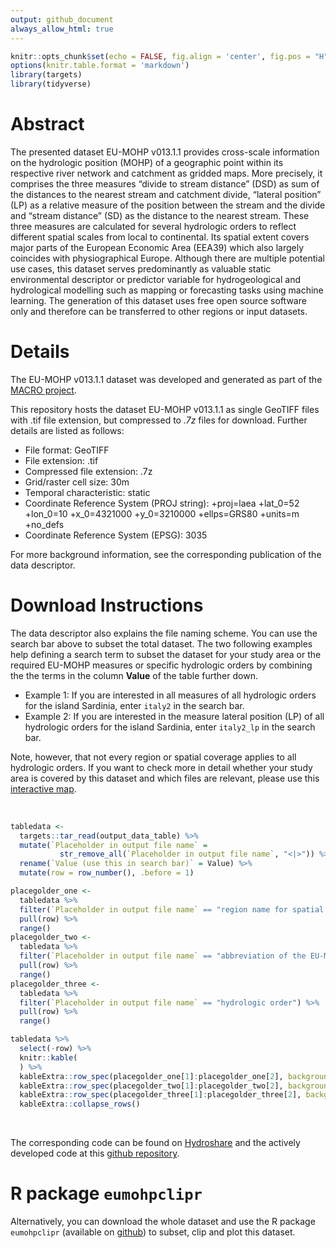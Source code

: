 ```yaml
---
output: github_document
always_allow_html: true
---
```


```r
knitr::opts_chunk$set(echo = FALSE, fig.align = 'center', fig.pos = "H", out.width = "100%", message = FALSE, warning = FALSE, fig.showtext = TRUE)
options(knitr.table.format = 'markdown')
library(targets)
library(tidyverse)
```

# Abstract

The presented dataset EU-MOHP v013.1.1 provides cross-scale information on the hydrologic position (MOHP) of a geographic point within its respective river network and catchment as gridded maps. More precisely, it comprises the three measures “divide to stream distance” (DSD) as sum of the distances to the nearest stream and catchment divide, “lateral position” (LP) as a relative measure of the position between the stream and the divide and “stream distance” (SD) as the distance to the nearest stream. These three measures are calculated for several hydrologic orders to reflect different spatial scales from local to continental. Its spatial extent covers major parts of the European Economic Area (EEA39) which also largely coincides with physiographical Europe. Although there are multiple potential use cases, this dataset serves predominantly as valuable static environmental descriptor or predictor variable for hydrogeological and hydrological modelling such as mapping or forecasting tasks using machine learning. The generation of this dataset uses free open source software only and therefore can be transferred to other regions or input datasets.

# Details

The EU-MOHP v013.1.1 dataset was developed and generated as part of the [MACRO project](https://www.bgr.bund.de/EN/Themen/Wasser/Projekte/laufend/F+E/Macro/macro_projektbeschr_en.html?nn=1548270).

This repository hosts the dataset EU-MOHP v013.1.1 as single GeoTIFF files with .tif file extension, but compressed to *.7z* files for download. Further details are listed as follows:

- File format: GeoTIFF
- File extension: .tif
- Compressed file extension: .7z
- Grid/raster cell size: 30m
- Temporal characteristic: static
- Coordinate Reference System (PROJ string): +proj=laea +lat_0=52 +lon_0=10 +x_0=4321000 +y_0=3210000 +ellps=GRS80 +units=m +no_defs
- Coordinate Reference System (EPSG): 3035

For more background information, see the corresponding publication of the data descriptor. 

# Download Instructions

The data descriptor also explains the file naming scheme. You can use the search bar above to subset the total dataset. The two following examples help defining a search term to subset the dataset for your study area or the required EU-MOHP measures or specific hydrologic orders by combining the the terms in the column **Value** of the table further down. 

-  Example 1: If you are interested in all measures of all hydrologic orders for the island Sardinia, enter `italy2` in the search bar.
-  Example 2: If you are interested in the measure lateral position (LP) of all hydrologic orders for the island Sardinia, enter `italy2_lp` in the search bar.

Note, however, that not every region or spatial coverage applies to all hydrologic orders. If you want to check more in detail whether your study area is covered by this dataset and which files are relevant, please use this [interactive map](https://mxnl.github.io/macro_mohp_feature/).

<br />

```r
tabledata <-
  targets::tar_read(output_data_table) %>%
  mutate(`Placeholder in output file name` = 
           str_remove_all(`Placeholder in output file name`, "<|>")) %>%
  rename(`Value (use this in search bar)` = Value) %>%
  mutate(row = row_number(), .before = 1)

placegolder_one <-
  tabledata %>%
  filter(`Placeholder in output file name` == "region name for spatial coverage") %>%
  pull(row) %>%
  range()
placegolder_two <-
  tabledata %>%
  filter(`Placeholder in output file name` == "abbreviation of the EU-MOHP measure") %>%
  pull(row) %>%
  range()
placegolder_three <-
  tabledata %>%
  filter(`Placeholder in output file name` == "hydrologic order") %>%
  pull(row) %>%
  range()

tabledata %>%
  select(-row) %>%
  knitr::kable(
  ) %>%
  kableExtra::row_spec(placegolder_one[1]:placegolder_one[2], background = "#f2f2f2") %>%
  kableExtra::row_spec(placegolder_two[1]:placegolder_two[2], background = "white") %>%
  kableExtra::row_spec(placegolder_three[1]:placegolder_three[2], background = "#f2f2f2") %>% 
  kableExtra::collapse_rows()
```

<br />

The corresponding code can be found on [Hydroshare](https://doi.org/10.4211/hs.8ea376970c904c6698fc8cfe392689de) and the actively developed code at this [github repository](https://github.com/MxNl/macro_mohp_feature).

# R package `eumohpclipr`


Alternatively, you can download the whole dataset and use the R package `eumohpclipr` (available on [github](https://github.com/MxNl/eumohpclipr)) to subset, clip and plot this dataset.
